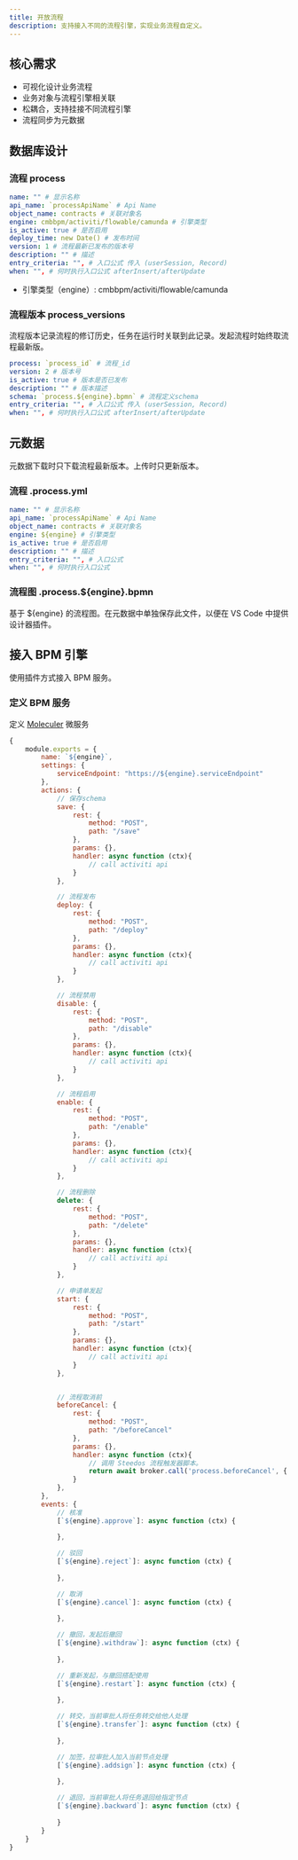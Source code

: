 ```yaml
---
title: 开放流程
description: 支持接入不同的流程引擎，实现业务流程自定义。
---
```


## 核心需求

- 可视化设计业务流程
- 业务对象与流程引擎相关联
- 松耦合，支持挂接不同流程引擎
- 流程同步为元数据

## 数据库设计

### 流程 process

```yml
name: "" # 显示名称
api_name: `processApiName` # Api Name
object_name: contracts # 关联对象名
engine: cmbbpm/activiti/flowable/camunda # 引擎类型
is_active: true # 是否启用
deploy_time: new Date() # 发布时间
version: 1 # 流程最新已发布的版本号
description: "" # 描述
entry_criteria: "", # 入口公式 传入 (userSession, Record)
when: "", # 何时执行入口公式 afterInsert/afterUpdate
```

- 引擎类型（engine）: cmbbpm/activiti/flowable/camunda 

### 流程版本 process_versions

流程版本记录流程的修订历史，任务在运行时关联到此记录。发起流程时始终取流程最新版。

```yml
process: `process_id` # 流程_id
version: 2 # 版本号
is_active: true # 版本是否已发布
description: "" # 版本描述
schema: `process.${engine}.bpmn` # 流程定义schema
entry_criteria: "", # 入口公式 传入 (userSession, Record)
when: "", # 何时执行入口公式 afterInsert/afterUpdate
```

## 元数据

元数据下载时只下载流程最新版本。上传时只更新版本。

### 流程 .process.yml

```yml
name: "" # 显示名称
api_name: `processApiName` # Api Name
object_name: contracts # 关联对象名
engine: ${engine} # 引擎类型
is_active: true # 是否启用
description: "" # 描述
entry_criteria: "", # 入口公式
when: "", # 何时执行入口公式
```

### 流程图 .process.${engine}.bpmn

基于 ${engine} 的流程图。在元数据中单独保存此文件，以便在 VS Code 中提供设计器插件。

## 接入 BPM 引擎

使用插件方式接入 BPM 服务。

### 定义 BPM 服务

定义 [Moleculer](https://moleculer.services/docs/0.14/services.html) 微服务

```js
{
    module.exports = {
        name: `${engine}`,
        settings: {
            serviceEndpoint: "https://${engine}.serviceEndpoint"
        },
        actions: {
            // 保存schema
            save: {
                rest: {
                    method: "POST",
                    path: "/save"
                },
                params: {},
                handler: async function (ctx){
                    // call activiti api
                }
            },

            // 流程发布
            deploy: {
                rest: {
                    method: "POST",
                    path: "/deploy"
                },
                params: {},
                handler: async function (ctx){
                    // call activiti api
                }
            },

            // 流程禁用
            disable: {
                rest: {
                    method: "POST",
                    path: "/disable"
                },
                params: {},
                handler: async function (ctx){
                    // call activiti api
                }
            },

            // 流程启用
            enable: {
                rest: {
                    method: "POST",
                    path: "/enable"
                },
                params: {},
                handler: async function (ctx){
                    // call activiti api
                }
            },

            // 流程删除
            delete: {
                rest: {
                    method: "POST",
                    path: "/delete"
                },
                params: {},
                handler: async function (ctx){
                    // call activiti api
                }
            },

            // 申请单发起
            start: {
                rest: {
                    method: "POST",
                    path: "/start"
                },
                params: {},
                handler: async function (ctx){
                    // call activiti api
                }
            },


            // 流程取消前
            beforeCancel: {
                rest: {
                    method: "POST",
                    path: "/beforeCancel"
                },
                params: {},
                handler: async function (ctx){
                    // 调用 Steedos 流程触发器脚本。
                    return await broker.call('process.beforeCancel', { event, context })
                }
            },
        },
        events: {
            // 核准
            [`${engine}.approve`]: async function (ctx) {
                
            },

            // 驳回
            [`${engine}.reject`]: async function (ctx) {
                
            },

            // 取消
            [`${engine}.cancel`]: async function (ctx) {
                
            },

            // 撤回，发起后撤回
            [`${engine}.withdraw`]: async function (ctx) {
                
            },

            // 重新发起，与撤回搭配使用
            [`${engine}.restart`]: async function (ctx) {
                
            },

            // 转交，当前审批人将任务转交给他人处理
            [`${engine}.transfer`]: async function (ctx) {
                
            },

            // 加签，拉审批人加入当前节点处理
            [`${engine}.addsign`]: async function (ctx) {
                
            },

            // 退回，当前审批人将任务退回给指定节点
            [`${engine}.backward`]: async function (ctx) {
                
            }
        }
    }
}
```


